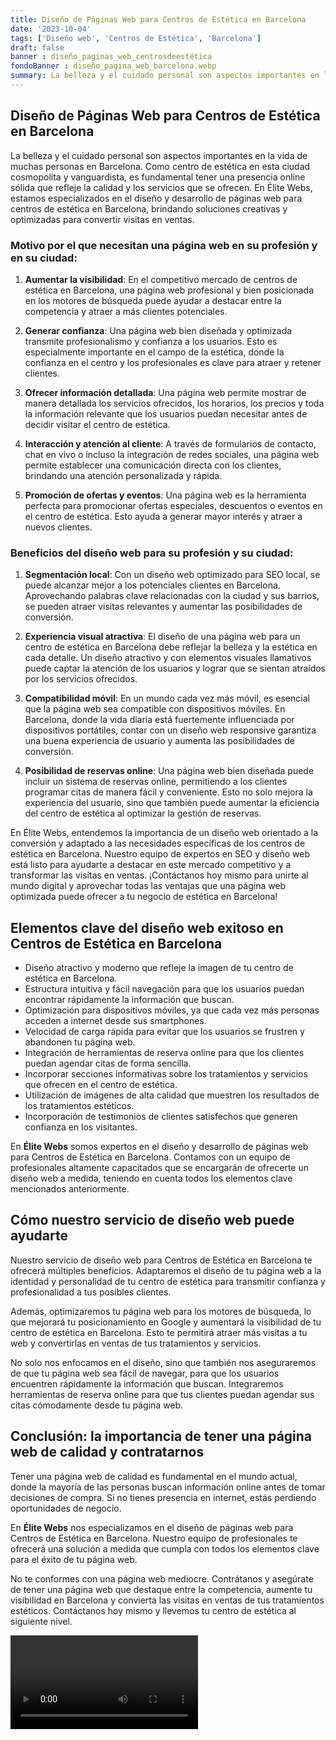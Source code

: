 ```yaml
---
title: Diseño de Páginas Web para Centros de Estética en Barcelona
date: '2023-10-04'
tags: ['Diseño web', 'Centros de Estética', 'Barcelona']
draft: false
banner : diseño_paginas_web_centrosdeestética
fondoBanner : diseño_pagina_web_barcelona.webp
summary: La belleza y el cuidado personal son aspectos importantes en la vida de muchas personas en Barcelona. Como centro de estética en esta ciudad cosmopolita y vanguardista, es fundamental tener una presencia online sólida que refleje la calidad y los servicios que se ofrecen. En Élite Webs, estamos especializados en el diseño y desarrollo de páginas web para centros de estética en Barcelona, brindando soluciones creativas y optimizadas para convertir visitas en ventas.
---
```


## Diseño de Páginas Web para Centros de Estética en Barcelona

La belleza y el cuidado personal son aspectos importantes en la vida de muchas personas en Barcelona. Como centro de estética en esta ciudad cosmopolita y vanguardista, es fundamental tener una presencia online sólida que refleje la calidad y los servicios que se ofrecen. En Élite Webs, estamos especializados en el diseño y desarrollo de páginas web para centros de estética en Barcelona, brindando soluciones creativas y optimizadas para convertir visitas en ventas.

### Motivo por el que necesitan una página web en su profesión y en su ciudad:

1. **Aumentar la visibilidad**: En el competitivo mercado de centros de estética en Barcelona, una página web profesional y bien posicionada en los motores de búsqueda puede ayudar a destacar entre la competencia y atraer a más clientes potenciales.

2. **Generar confianza**: Una página web bien diseñada y optimizada transmite profesionalismo y confianza a los usuarios. Esto es especialmente importante en el campo de la estética, donde la confianza en el centro y los profesionales es clave para atraer y retener clientes.

3. **Ofrecer información detallada**: Una página web permite mostrar de manera detallada los servicios ofrecidos, los horarios, los precios y toda la información relevante que los usuarios puedan necesitar antes de decidir visitar el centro de estética.

4. **Interacción y atención al cliente**: A través de formularios de contacto, chat en vivo o incluso la integración de redes sociales, una página web permite establecer una comunicación directa con los clientes, brindando una atención personalizada y rápida.

5. **Promoción de ofertas y eventos**: Una página web es la herramienta perfecta para promocionar ofertas especiales, descuentos o eventos en el centro de estética. Esto ayuda a generar mayor interés y atraer a nuevos clientes.

### Beneficios del diseño web para su profesión y su ciudad:

1. **Segmentación local**: Con un diseño web optimizado para SEO local, se puede alcanzar mejor a los potenciales clientes en Barcelona. Aprovechando palabras clave relacionadas con la ciudad y sus barrios, se pueden atraer visitas relevantes y aumentar las posibilidades de conversión.

2. **Experiencia visual atractiva**: El diseño de una página web para un centro de estética en Barcelona debe reflejar la belleza y la estética en cada detalle. Un diseño atractivo y con elementos visuales llamativos puede captar la atención de los usuarios y lograr que se sientan atraídos por los servicios ofrecidos.

3. **Compatibilidad móvil**: En un mundo cada vez más móvil, es esencial que la página web sea compatible con dispositivos móviles. En Barcelona, donde la vida diaria está fuertemente influenciada por dispositivos portátiles, contar con un diseño web responsive garantiza una buena experiencia de usuario y aumenta las posibilidades de conversión.

4. **Posibilidad de reservas online**: Una página web bien diseñada puede incluir un sistema de reservas online, permitiendo a los clientes programar citas de manera fácil y conveniente. Esto no solo mejora la experiencia del usuario, sino que también puede aumentar la eficiencia del centro de estética al optimizar la gestión de reservas.

En Élite Webs, entendemos la importancia de un diseño web orientado a la conversión y adaptado a las necesidades específicas de los centros de estética en Barcelona. Nuestro equipo de expertos en SEO y diseño web está listo para ayudarte a destacar en este mercado competitivo y a transformar las visitas en ventas. ¡Contáctanos hoy mismo para unirte al mundo digital y aprovechar todas las ventajas que una página web optimizada puede ofrecer a tu negocio de estética en Barcelona!

<GifSeo />

<Cta />

## Elementos clave del diseño web exitoso en Centros de Estética en Barcelona

- Diseño atractivo y moderno que refleje la imagen de tu centro de estética en Barcelona.
- Estructura intuitiva y fácil navegación para que los usuarios puedan encontrar rápidamente la información que buscan.
- Optimización para dispositivos móviles, ya que cada vez más personas acceden a internet desde sus smartphones.
- Velocidad de carga rápida para evitar que los usuarios se frustren y abandonen tu página web.
- Integración de herramientas de reserva online para que los clientes puedan agendar citas de forma sencilla.
- Incorporar secciones informativas sobre los tratamientos y servicios que ofrecen en el centro de estética.
- Utilización de imágenes de alta calidad que muestren los resultados de los tratamientos estéticos.
- Incorporación de testimonios de clientes satisfechos que generen confianza en los visitantes.

En **Élite Webs** somos expertos en el diseño y desarrollo de páginas web para Centros de Estética en Barcelona. Contamos con un equipo de profesionales altamente capacitados que se encargarán de ofrecerte un diseño web a medida, teniendo en cuenta todos los elementos clave mencionados anteriormente.

## Cómo nuestro servicio de diseño web puede ayudarte

Nuestro servicio de diseño web para Centros de Estética en Barcelona te ofrecerá múltiples beneficios. Adaptaremos el diseño de tu página web a la identidad y personalidad de tu centro de estética para transmitir confianza y profesionalidad a tus posibles clientes.

Además, optimizaremos tu página web para los motores de búsqueda, lo que mejorará tu posicionamiento en Google y aumentará la visibilidad de tu centro de estética en Barcelona. Esto te permitirá atraer más visitas a tu web y convertirlas en ventas de tus tratamientos y servicios.

No solo nos enfocamos en el diseño, sino que también nos aseguraremos de que tu página web sea fácil de navegar, para que los usuarios encuentren rápidamente la información que buscan. Integraremos herramientas de reserva online para que tus clientes puedan agendar sus citas cómodamente desde tu página web.

## Conclusión: la importancia de tener una página web de calidad y contratarnos

Tener una página web de calidad es fundamental en el mundo actual, donde la mayoría de las personas buscan información online antes de tomar decisiones de compra. Si no tienes presencia en internet, estás perdiendo oportunidades de negocio.

En **Élite Webs** nos especializamos en el diseño de páginas web para Centros de Estética en Barcelona. Nuestro equipo de profesionales te ofrecerá una solución a medida que cumpla con todos los elementos clave para el éxito de tu página web.

No te conformes con una página web mediocre. Contrátanos y asegúrate de tener una página web que destaque entre la competencia, aumente tu visibilidad en Barcelona y convierta las visitas en ventas de tus tratamientos estéticos. Contáctanos hoy mismo y llevemos tu centro de estética al siguiente nivel.

<Video />

<CtaBot job='Centros de Estética' city='Barcelona'/>

<Gmaps query='Barcelona+españa+maps' />